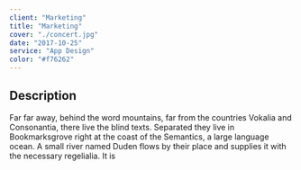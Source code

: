 ```yaml
---
client: "Marketing"
title: "Marketing"
cover: "./concert.jpg"
date: "2017-10-25"
service: "App Design"
color: "#f76262"
---
```


## Description

Far far away, behind the word mountains, far from the countries Vokalia and Consonantia, there live the blind texts. Separated they live in Bookmarksgrove right at the coast of the Semantics, a large language ocean. A small river named Duden flows by their place and supplies it with the necessary regelialia. It is 
